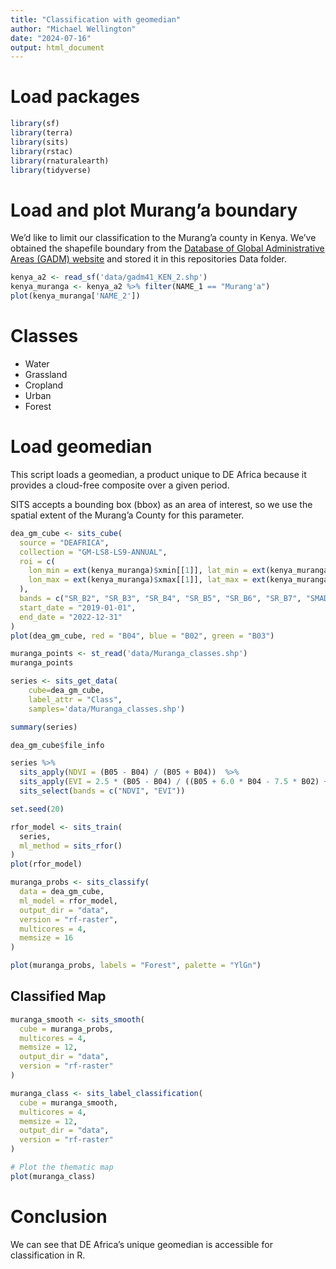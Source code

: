 ```yaml
---
title: "Classification with geomedian"
author: "Michael Wellington"
date: "2024-07-16"
output: html_document
---
```


# Load packages

```r
library(sf)
library(terra)
library(sits)
library(rstac)
library(rnaturalearth)
library(tidyverse)
```
# Load and plot Murang'a boundary

We'd like to limit our classification to the Murang'a county in Kenya. We've obtained the shapefile boundary from the [Database of Global Administrative Areas (GADM) website](https://gadm.org/) and stored it in this repositories Data folder.

```r
kenya_a2 <- read_sf('data/gadm41_KEN_2.shp')
kenya_muranga <- kenya_a2 %>% filter(NAME_1 == "Murang'a")
plot(kenya_muranga['NAME_2'])
```
# Classes
* Water
* Grassland
* Cropland
* Urban
* Forest


# Load geomedian

This script loads a geomedian, a product unique to DE Africa because it provides a cloud-free composite over a given period.

SITS accepts a bounding box (bbox) as an area of interest, so we use the spatial extent of the Murang'a County for this parameter.

```r
dea_gm_cube <- sits_cube(
  source = "DEAFRICA",
  collection = "GM-LS8-LS9-ANNUAL",
  roi = c(
    lon_min = ext(kenya_muranga)$xmin[[1]], lat_min = ext(kenya_muranga)$ymin[[1]],
    lon_max = ext(kenya_muranga)$xmax[[1]], lat_max = ext(kenya_muranga)$ymax[[1]]
  ),
  bands = c("SR_B2", "SR_B3", "SR_B4", "SR_B5", "SR_B6", "SR_B7", "SMAD"),
  start_date = "2019-01-01",
  end_date = "2022-12-31"
)
plot(dea_gm_cube, red = "B04", blue = "B02", green = "B03")
```
```r
muranga_points <- st_read('data/Muranga_classes.shp')
muranga_points
```

```r

series <- sits_get_data(
    cube=dea_gm_cube,
    label_attr = "Class",
    samples='data/Muranga_classes.shp')
```

```r
summary(series)
```
```r
dea_gm_cube$file_info
```

```r
series %>% 
  sits_apply(NDVI = (B05 - B04) / (B05 + B04))  %>% 
  sits_apply(EVI = 2.5 * (B05 - B04) / ((B05 + 6.0 * B04 - 7.5 * B02) + 1.0))  %>% 
  sits_select(bands = c("NDVI", "EVI"))

```
```r

set.seed(20)

rfor_model <- sits_train(
  series,
  ml_method = sits_rfor()
)
plot(rfor_model)
```
```r
muranga_probs <- sits_classify(
  data = dea_gm_cube,
  ml_model = rfor_model,
  output_dir = "data",
  version = "rf-raster",
  multicores = 4,
  memsize = 16
)

plot(muranga_probs, labels = "Forest", palette = "YlGn")
```
## Classified Map
```r
muranga_smooth <- sits_smooth(
  cube = muranga_probs,
  multicores = 4,
  memsize = 12,
  output_dir = "data",
  version = "rf-raster"
)
```


```r
muranga_class <- sits_label_classification(
  cube = muranga_smooth,
  multicores = 4,
  memsize = 12,
  output_dir = "data",
  version = "rf-raster"
)

# Plot the thematic map
plot(muranga_class)
```

# Conclusion

We can see that DE Africa's unique geomedian is accessible for classification in R.
